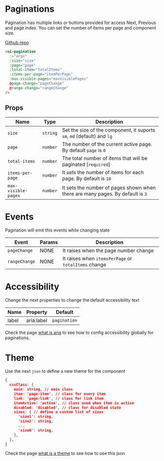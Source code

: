 
# Paginations
Pagination has multiple links or buttons provided for access Next, Previous and page index. You can set the number of items per page and component size.

<Canvas>
  <Story id="ui-bootstrap-pagination--default" />
</Canvas>

[Github repo](https://github.com/unicoderns/ui/tree/master/packages/Pagination)

```html
<ui-pagination
  :="args"
  :size="size"
  :page="page"
  :total-item="totalItems"
  :items-per-page="itemPerPage"
  :max-visible-pages="maxVisiblePages"
  @page-change="pageChange"
  @range-change="rangeChange"
/>
```

## Props

| Name | Type | Description |
| ---- | ---- | ----------- |
| `size` | `string` | Set the size of the component, it suports `sm`, `md` (default) and `lg` |
| `page` | `number` | The number of the current active page. By default `page` is `0` |
| `total-items` | `number` | The total number of items that will be paginated [`required`]|
| `items-per-page` | `number` | It sets the number of items for each page. By default is `10` |
| `max-visible-pages` | `number` |It sets the number of pages shown when there are many pages. By default is `3` |

# Events
Pagination will emit this events while changing state

| Event | Params | Description |
| ----- | ------ | ----------- |
| `pageChange` | NONE| It raises when the page number change |
| `rangeChange` | NONE| It raises when `itemsPerPage` or `totalItems` change |

# Accessibility
Change the next properties to change the default accessibility text

| Name | Property | Default |
| ---- | -------- | ------- |
| label | aria:label | `pagination` |

Check the page [what is aria](/docs/docs-aria--page#what-is-aria-config) to see how to config accessibility globally for paginations.

# Theme
Use the next `json` to define a new theme for the component

```json
{
  cssClass: {
    main: string, // main class
    item: 'page-item', // class for every item
    link: 'page-link', // class for link item
    itemActive: 'active', // class used when item is active
    disabled: 'disabled', // class for disabled state
    sizes: { // define a custom list of sizes
      'size1': string,
      'size2': string,
      ...
      'sizeN': string,
    },
  },
}
```

Check the page [what is a theme](/docs/docs-theming--page#what-is-a-theme) to see how to use this json
